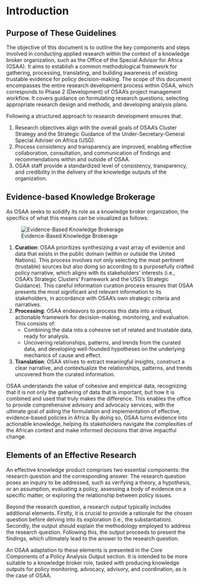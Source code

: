 # Introduction

## Purpose of These Guidelines

The objective of this document is to outline the key components and steps involved in conducting applied research within the context of a knowledge broker organization, such as the Office of the Special Advisor for Africa (OSAA). It aims to establish a common methodological framework for gathering, processing, translating, and building awareness of existing trustable evidence for policy decision-making. The scope of this document encompasses the entire research development process within OSAA, which corresponds to Phase 2 (Development) of OSAA’s project management workflow. It covers guidance on formulating research questions, selecting appropriate research design and methods, and developing analysis plans.

Following a structured approach to research development ensures that:

1. Research objectives align with the overall goals of OSAA’s Cluster Strategy and the Strategic Guidance of the Under-Secretary-General Special Adviser on Africa (USG).
2. Process consistency and transparency are improved, enabling effective collaboration, consultation, and communication of findings and recommendations within and outside of OSAA.
3. OSAA staff provide a standardized level of consistency, transparency, and credibility in the delivery of the knowledge outputs of the organization.

## Evidence-based Knowledge Brokerage

As OSAA seeks to solidify its role as a knowledge broker organization, the specifics of what this means can be visualized as follows:

![Evidence-Based Knowledge Brokerage](../assets/figures/fig-3.jpg)

1. **Curation**: OSAA prioritizes synthesizing a vast array of evidence and data that exists in the public domain (within or outside the United Nations). This process involves not only selecting the most pertinent (trustable) sources but also doing so according to a purposefully crafted policy narrative, which aligns with its stakeholders' interests (i.e., OSAA’s Strategic Clusters’ Framework and the USG’s Strategic Guidance). This careful information curation process ensures that OSAA presents the most significant and relevant information to its stakeholders, in accordance with OSAA’s own strategic criteria and narratives.
2. **Processing**: OSAA endeavors to process this data into a robust, actionable framework for decision-making, monitoring, and evaluation. This consists of:
   - Combining the data into a cohesive set of related and trustable data, ready for analysis.
   - Uncovering relationships, patterns, and trends from the curated data, and developing well-founded hypotheses on the underlying mechanics of cause and effect.
3. **Translation**: OSAA strives to extract meaningful insights, construct a clear narrative, and contextualize the relationships, patterns, and trends uncovered from the curated information.

OSAA understands the value of cohesive and empirical data, recognizing that it is not only the gathering of data that is important, but how it is combined and used that truly makes the difference. This enables the office to provide comprehensive advisory and advocacy services, with the ultimate goal of aiding the formulation and implementation of effective, evidence-based policies in Africa. By doing so, OSAA turns evidence into actionable knowledge, helping its stakeholders navigate the complexities of the African context and make informed decisions that drive impactful change.

## Elements of an Effective Research

An effective knowledge product comprises two essential components: the research question and the corresponding answer. The research question poses an inquiry to be addressed, such as verifying a theory, a hypothesis, or an assumption, evaluating a policy, assessing a body of evidence on a specific matter, or exploring the relationship between policy issues.

Beyond the research question, a research output typically includes additional elements. Firstly, it is crucial to provide a rationale for the chosen question before delving into its exploration (i.e., the substantiation). Secondly, the output should explain the methodology employed to address the research question. Following this, the output proceeds to present the findings, which ultimately lead to the answer to the research question.

An OSAA adaptation to these elements is presented in the Core Components of a Policy Analysis Output section. It is intended to be more suitable to a knowledge broker role, tasked with producing knowledge outputs for policy monitoring, advocacy, advisory, and coordination, as is the case of OSAA.
